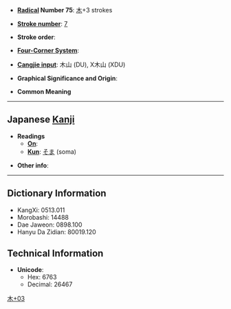 * '''[[Wiktionary:Chinese radical index| Radical]] Number 75''': [[Wiktionary:Chinese radical index 木|木]]+3 strokes

* '''[[Wiktionary:Chinese total strokes index|Stroke number]]''': [[Wiktionary:Chinese total strokes index 7|7]]

* '''Stroke order''': 

* '''[[Wiktionary:Chinese four corner index|Four-Corner System]]''': 

* '''[[Wiktionary:Chinese Cangjie index|Cangjie input]]''': 木山 (DU), X木山 (XDU)

* '''Graphical Significance and Origin''': 

* '''Common Meaning'''

----

== Japanese [[Kanji]] ==

* '''Readings'''
** '''[[On]]''': 
** '''[[Kun]]''': [[そま]] (soma)

* '''Other info''':  

----

== Dictionary Information ==

* KangXi: 0513.011
* Morobashi: 14488
* Dae Jaweon: 0898.100
* Hanyu Da Zidian: 80019.120

== Technical Information ==

* '''Unicode''':
** Hex: 6763
** Decimal: 26467

[[Category:Japanese-only CJKV Characters|木+03]]